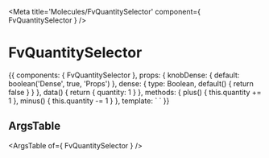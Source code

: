 
<Meta title='Molecules/FvQuantitySelector' component={ FvQuantitySelector } />

# FvQuantitySelector

<Canvas>
<Story name='Common' height='150px'>{{
  components: { FvQuantitySelector },
  props: {
    knobDense: {
      default: boolean('Dense', true, 'Props')
    },
    dense: {
      type: Boolean,
      default() {
        return false
      }
    }
  },
  data() {
    return {
      quantity: 1
    }
  },
  methods: {
    plus() {
      this.quantity += 1
    },
    minus() {
      this.quantity -= 1
    }
  },
  template: `<FvQuantitySelector
    :quantity="quantity"
    :dense="knobDense"
    @quantitySelector:plus="plus"
    @quantitySelector:minus="minus"
  >
  </FvQuantitySelector>`
}}</Story>
</Canvas>

## ArgsTable

<ArgsTable of={ FvQuantitySelector } />
